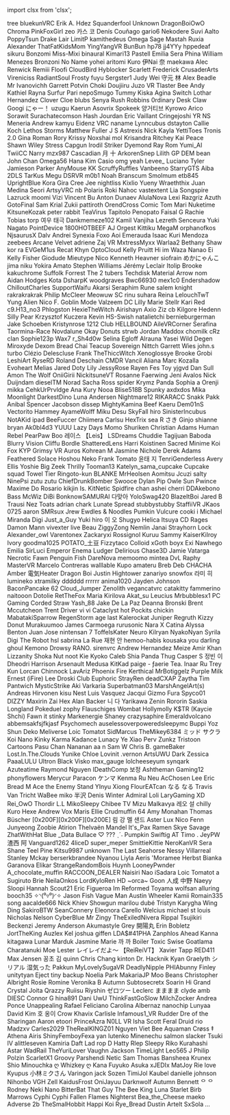 ﻿import clsx from 'clsx';


<!-- Reminder that not only HTML chars have to be escaped, MDX chars also need to be (such as a space followed by an underscore). -->
<Patronelt k="0" ias="1" sp="0" >tree</Patronelt> <Patronelt k="0" ias="1" sp="0" >bluekunVRC</Patronelt> <Patronelt k="0" ias="1" sp="0" >Erik A&#0046; Hdez</Patronelt> <Patronelt k="0" ias="1" sp="0" >Squanderfool</Patronelt> <Patronelt k="0" ias="1" sp="0" >Unknown</Patronelt> 
<Patronelt k="0" ias="1" sp="0" >DragonBoiOwO</Patronelt> <Patronelt k="0" ias="1" sp="0" >Chroma</Patronelt> <Patronelt k="0" ias="1" sp="0" >PinkFoxGirl</Patronelt> <Patronelt k="0" ias="1" sp="0" >zeo</Patronelt> <Patronelt k="0" ias="1" sp="0" >카스 코</Patronelt> 
<Patronelt k="0" ias="1" sp="0" >Denís Couñago</Patronelt> <Patronelt k="0" ias="0" sp="0" >gario6</Patronelt> <Patronelt k="0" ias="1" sp="0" >Nekodere</Patronelt> <Patronelt k="0" ias="1" sp="0" >Suvi Aalto</Patronelt> <Patronelt k="0" ias="0" sp="0" >PoppyTsun</Patronelt> 
<Patronelt k="0" ias="1" sp="0" >Drake Lair</Patronelt> <Patronelt k="0" ias="1" sp="0" >LimitP</Patronelt> <Patronelt k="0" ias="1" sp="0" >kamithedeus</Patronelt> <Patronelt k="0" ias="1" sp="0" >Omega</Patronelt> <Patronelt k="0" ias="0" sp="0" >Sage Mastah</Patronelt> 
<Patronelt k="0" ias="1" sp="0" >Ruxia</Patronelt> <Patronelt k="0" ias="1" sp="0" >Alexander</Patronelt> <Patronelt k="0" ias="1" sp="0" >ThatFatKidsMom</Patronelt> <Patronelt k="0" ias="1" sp="0" >YingYangVR</Patronelt> <Patronelt k="0" ias="1" sp="0" >BunBun</Patronelt> 
<Patronelt k="0" ias="1" sp="0" >hp78</Patronelt> <Patronelt k="0" ias="0" sp="0" >jj4YYy</Patronelt> <Patronelt k="0" ias="1" sp="0" >hppedeaf</Patronelt> <Patronelt k="0" ias="1" sp="0" >sikuru</Patronelt> <Patronelt k="0" ias="1" sp="0" >Bonzomi</Patronelt> 
<Patronelt k="0" ias="1" sp="0" >Miss&#0045;Mixi</Patronelt> <Patronelt k="0" ias="1" sp="0" >binaural</Patronelt> <Patronelt k="0" ias="1" sp="0" >Kimari13</Patronelt> <Patronelt k="0" ias="1" sp="0" >Pastell Emilia</Patronelt> <Patronelt k="0" ias="1" sp="0" >Sera Phina</Patronelt> 
<Patronelt k="0" ias="0" sp="0" >William Menezes Bronzoni</Patronelt> <Patronelt k="0" ias="1" sp="0" >No Name</Patronelt> <Patronelt k="0" ias="1" sp="0" >yohei aritomi</Patronelt> <Patronelt k="0" ias="1" sp="0" >Kuro</Patronelt> <Patronelt k="0" ias="1" sp="0" >伊Nai 奈</Patronelt> 
<Patronelt k="0" ias="1" sp="0" >maekawa</Patronelt> <Patronelt k="0" ias="1" sp="0" >Alec Renwick</Patronelt> <Patronelt k="0" ias="1" sp="0" >Remiii</Patronelt> <Patronelt k="0" ias="1" sp="0" >Floofi</Patronelt> <Patronelt k="0" ias="1" sp="0" >CloudBird</Patronelt> 
<Patronelt k="0" ias="1" sp="0" >Hyblocker</Patronelt> <Patronelt k="0" ias="1" sp="0" >Scarlett</Patronelt> <Patronelt k="0" ias="1" sp="0" >Frederick</Patronelt> <Patronelt k="0" ias="1" sp="0" >CrusaderArts</Patronelt> <Patronelt k="0" ias="1" sp="0" >Vireniciss</Patronelt> 
<Patronelt k="0" ias="1" sp="0" >RadiantSoul</Patronelt> <Patronelt k="0" ias="1" sp="0" >Frosty</Patronelt> <Patronelt k="0" ias="1" sp="0" >fuyu</Patronelt> <Patronelt k="0" ias="0" sp="0" >Sergster1</Patronelt> <Patronelt k="0" ias="0" sp="0" >Judy Wei</Patronelt> 
<Patronelt k="0" ias="1" sp="0" >守元 林</Patronelt> <Patronelt k="0" ias="1" sp="0" >Alex Beadle</Patronelt> <Patronelt k="0" ias="1" sp="0" >Mr Ivanovichh</Patronelt> <Patronelt k="0" ias="1" sp="0" >Garrett Potvin</Patronelt> <Patronelt k="0" ias="1" sp="0" >Choki</Patronelt> 
<Patronelt k="0" ias="1" sp="0" >Doujiiru</Patronelt> <Patronelt k="0" ias="1" sp="0" >Juzo VR</Patronelt> <Patronelt k="0" ias="1" sp="0" >Tlaster</Patronelt> <Patronelt k="0" ias="1" sp="0" >Bee</Patronelt> <Patronelt k="0" ias="1" sp="0" >Andy</Patronelt> 
<Patronelt k="0" ias="1" sp="0" >Kathiel Rayna</Patronelt> <Patronelt k="0" ias="1" sp="0" >Surfur</Patronelt> <Patronelt k="0" ias="1" sp="0" >Pari</Patronelt> <Patronelt k="0" ias="1" sp="0" >nepoSmugo</Patronelt> <Patronelt k="0" ias="1" sp="0" >Tummy</Patronelt> 
<Patronelt k="0" ias="1" sp="0" >Kiska Agina</Patronelt> <Patronelt k="0" ias="1" sp="0" >Switch</Patronelt> <Patronelt k="0" ias="1" sp="0" >Lothar Hernandez</Patronelt> <Patronelt k="0" ias="1" sp="0" >Clover Cloe</Patronelt> <Patronelt k="0" ias="1" sp="0" >blubs</Patronelt> 
<Patronelt k="0" ias="1" sp="0" >Senya</Patronelt> <Patronelt k="0" ias="1" sp="0" >Rush Robbins</Patronelt> <Patronelt k="0" ias="1" sp="0" >0rdinary</Patronelt> <Patronelt k="0" ias="1" sp="0" >Desk Claw</Patronelt> <Patronelt k="0" ias="1" sp="0" >Googi</Patronelt> 
<Patronelt k="0" ias="1" sp="0" >にゃー！</Patronelt> <Patronelt k="0" ias="1" sp="0" >uzugu</Patronelt> <Patronelt k="0" ias="1" sp="0" >Kaerun</Patronelt> <Patronelt k="0" ias="1" sp="0" >Asovrix</Patronelt> <Patronelt k="0" ias="1" sp="0" >Spokeek</Patronelt> 
<Patronelt k="0" ias="1" sp="0" >양거티브</Patronelt> <Patronelt k="0" ias="0" sp="0" >Kyrowo</Patronelt> <Patronelt k="0" ias="0" sp="0" >Arico</Patronelt> <Patronelt k="0" ias="0" sp="0" >Sorawit Surachatecomson</Patronelt> <Patronelt k="0" ias="1" sp="0" >Hash Jourdan</Patronelt> 
<Patronelt k="0" ias="1" sp="0" >Eric Vaillant</Patronelt> <Patronelt k="0" ias="1" sp="0" >Cringejoshi</Patronelt> <Patronelt k="0" ias="1" sp="0" >YR NS</Patronelt> <Patronelt k="0" ias="1" sp="0" >Meneria</Patronelt> <Patronelt k="0" ias="0" sp="0" >Andrew</Patronelt> 
<Patronelt k="0" ias="1" sp="0" >kamyu</Patronelt> <Patronelt k="0" ias="1" sp="0" >Eidenz</Patronelt> <Patronelt k="0" ias="1" sp="0" >VRC naname</Patronelt> <Patronelt k="0" ias="1" sp="0" >Lynncubus</Patronelt> <Patronelt k="0" ias="1" sp="0" >dstayton</Patronelt> 
<Patronelt k="0" ias="1" sp="0" >Callie Koch</Patronelt> <Patronelt k="0" ias="0" sp="0" >Lethos Storms</Patronelt> <Patronelt k="0" ias="1" sp="0" >Matthew Fuller</Patronelt> <Patronelt k="0" ias="1" sp="0" >J S</Patronelt> <Patronelt k="0" ias="0" sp="0" >Astrexis</Patronelt> 
<Patronelt k="0" ias="1" sp="0" >Nick</Patronelt> <Patronelt k="0" ias="1" sp="0" >Kayla</Patronelt> <Patronelt k="0" ias="1" sp="0" >YettiToes</Patronelt> <Patronelt k="0" ias="0" sp="0" >Tronis 2&#0046;0</Patronelt> <Patronelt k="0" ias="1" sp="0" >Gina Roman</Patronelt> 
<Patronelt k="0" ias="1" sp="0" >Rory</Patronelt> <Patronelt k="0" ias="1" sp="0" >Krissy</Patronelt> <Patronelt k="0" ias="1" sp="0" >Noxshai</Patronelt> <Patronelt k="0" ias="1" sp="0" >mol</Patronelt> <Patronelt k="0" ias="1" sp="0" >Krisandra Ritchey</Patronelt> 
<Patronelt k="0" ias="1" sp="0" >Kai Peace</Patronelt> <Patronelt k="0" ias="1" sp="0" >Shawn Wiley</Patronelt> <Patronelt k="0" ias="0" sp="0" >Stress</Patronelt> <Patronelt k="0" ias="1" sp="0" >Capgun</Patronelt> <Patronelt k="0" ias="1" sp="0" >Irodil Striker</Patronelt> 
<Patronelt k="0" ias="0" sp="0" >Dyemond</Patronelt> <Patronelt k="0" ias="1" sp="0" >Ray Rom</Patronelt> <Patronelt k="0" ias="0" sp="0" >Yumi&#0095;AI</Patronelt> <Patronelt k="0" ias="1" sp="0" >TwiiCC</Patronelt> <Patronelt k="0" ias="1" sp="0" >Narry</Patronelt> 
<Patronelt k="0" ias="1" sp="0" >mzx987</Patronelt> <Patronelt k="0" ias="1" sp="0" >Cascadian</Patronelt> <Patronelt k="0" ias="0" sp="0" >月 十</Patronelt> <Patronelt k="0" ias="1" sp="0" >ArkorenSnep</Patronelt> <Patronelt k="0" ias="0" sp="0" >Lilith GP</Patronelt> 
<Patronelt k="0" ias="1" sp="0" >DEM bean</Patronelt> <Patronelt k="0" ias="1" sp="0" >John Chan</Patronelt> <Patronelt k="0" ias="1" sp="0" >Omega56</Patronelt> <Patronelt k="0" ias="1" sp="0" >Hana Kim</Patronelt> <Patronelt k="0" ias="1" sp="0" >Casio</Patronelt> 
<Patronelt k="0" ias="1" sp="0" >omg yeah</Patronelt> <Patronelt k="0" ias="1" sp="0" >Levee&#0095;</Patronelt> <Patronelt k="0" ias="1" sp="0" >Luciano Tyler</Patronelt> <Patronelt k="0" ias="1" sp="0" >Jamieson Parker</Patronelt> <Patronelt k="0" ias="1" sp="0" >AnyMouse</Patronelt> 
<Patronelt k="0" ias="0" sp="0" >KK</Patronelt> <Patronelt k="0" ias="1" sp="0" >ScruffyRuffles</Patronelt> <Patronelt k="0" ias="1" sp="0" >Vanbeeno</Patronelt> <Patronelt k="0" ias="1" sp="0" >StarryGTS</Patronelt> <Patronelt k="0" ias="1" sp="0" >Aiba</Patronelt> 
<Patronelt k="0" ias="1" sp="0" >2DLS</Patronelt> <Patronelt k="0" ias="1" sp="0" >TarKus</Patronelt> <Patronelt k="0" ias="1" sp="0" >Megu</Patronelt> <Patronelt k="0" ias="1" sp="0" >DSRVR</Patronelt> <Patronelt k="0" ias="0" sp="0" >m0b1</Patronelt> 
<Patronelt k="0" ias="0" sp="0" >Noah Branscum</Patronelt> <Patronelt k="0" ias="1" sp="0" >Smolmum</Patronelt> <Patronelt k="0" ias="1" sp="0" >etb845</Patronelt> <Patronelt k="0" ias="0" sp="0" >UprightBlue</Patronelt> <Patronelt k="0" ias="1" sp="0" >Kora Gira</Patronelt> 
<Patronelt k="0" ias="0" sp="0" >Cree Jee</Patronelt> <Patronelt k="0" ias="1" sp="0" >nightliss</Patronelt> <Patronelt k="0" ias="1" sp="0" >Kixlio Yueny</Patronelt> <Patronelt k="0" ias="0" sp="0" >Wraeththix</Patronelt> <Patronelt k="0" ias="1" sp="0" >Juan Medina</Patronelt> 
<Patronelt k="0" ias="0" sp="0" >Seori</Patronelt> <Patronelt k="0" ias="1" sp="0" >ArtsyVRC</Patronelt> <Patronelt k="0" ias="1" sp="0" >nb</Patronelt> <Patronelt k="0" ias="1" sp="0" >Polaris</Patronelt> <Patronelt k="0" ias="1" sp="0" >Roki</Patronelt> 
<Patronelt k="0" ias="1" sp="0" >Nahoc</Patronelt> <Patronelt k="0" ias="1" sp="0" >vastextent</Patronelt> <Patronelt k="0" ias="0" sp="0" >Lia</Patronelt> <Patronelt k="0" ias="1" sp="0" >Songspire</Patronelt> <Patronelt k="0" ias="1" sp="0" >Lazruck</Patronelt> 
<Patronelt k="0" ias="1" sp="0" >moomi</Patronelt> <Patronelt k="0" ias="1" sp="0" >Vizi</Patronelt> <Patronelt k="0" ias="1" sp="0" >Vincent Bu</Patronelt> <Patronelt k="0" ias="1" sp="0" >Anton Dunaev</Patronelt> <Patronelt k="0" ias="1" sp="0" >AlulaNova</Patronelt> 
<Patronelt k="0" ias="0" sp="0" >Lexi</Patronelt> <Patronelt k="0" ias="1" sp="0" >Razgriz</Patronelt> <Patronelt k="0" ias="1" sp="0" >Azuth</Patronelt> <Patronelt k="0" ias="1" sp="0" >GotoFinal</Patronelt> <Patronelt k="0" ias="1" sp="0" >Sam</Patronelt> 
<Patronelt k="0" ias="1" sp="0" >Krial</Patronelt> <Patronelt k="0" ias="1" sp="0" >Zukii</Patronelt> <Patronelt k="0" ias="1" sp="0" >pattiroth</Patronelt> <Patronelt k="0" ias="1" sp="0" >OrendCross</Patronelt> <Patronelt k="0" ias="1" sp="0" >Comic Tom</Patronelt> 
<Patronelt k="0" ias="1" sp="0" >Mari</Patronelt> <Patronelt k="0" ias="0" sp="0" >Nuketime</Patronelt> <Patronelt k="0" ias="1" sp="0" >KitsuneKozak</Patronelt> <Patronelt k="0" ias="1" sp="0" >peter rabbit</Patronelt> <Patronelt k="0" ias="0" sp="0" >TeaVirus</Patronelt> 
<Patronelt k="0" ias="0" sp="0" >Tapitolo Penopato</Patronelt> <Patronelt k="0" ias="0" sp="0" >Faisal G</Patronelt> <Patronelt k="0" ias="1" sp="0" >Rachie</Patronelt> <Patronelt k="0" ias="1" sp="0" >Tobias torp</Patronelt> <Patronelt k="0" ias="1" sp="0" >여우 태극</Patronelt> 
<Patronelt k="0" ias="1" sp="0" >Dankmemeze102 Kamil</Patronelt> <Patronelt k="0" ias="1" sp="0" >Vanjiha</Patronelt> <Patronelt k="0" ias="0" sp="0" >Lezreth Senceura</Patronelt> <Patronelt k="0" ias="1" sp="0" >Yuki Nagato</Patronelt> <Patronelt k="0" ias="1" sp="0" >PointDevice</Patronelt> 
<Patronelt k="0" ias="0" sp="0" >1800HOTBEEF</Patronelt> <Patronelt k="0" ias="1" sp="0" >AJ</Patronelt> <Patronelt k="0" ias="1" sp="0" >Orgest</Patronelt> <Patronelt k="0" ias="1" sp="0" >Kittiku</Patronelt> <Patronelt k="0" ias="1" sp="0" >MegaM</Patronelt> 
<Patronelt k="0" ias="1" sp="0" >orphanofkos</Patronelt> <Patronelt k="0" ias="0" sp="0" >NjsaurusX</Patronelt> <Patronelt k="0" ias="0" sp="0" >Dalv Andrei</Patronelt> <Patronelt k="0" ias="1" sp="0" >Synexia Foxo</Patronelt> <Patronelt k="0" ias="1" sp="0" >Aoi Emerauda</Patronelt> 
<Patronelt k="0" ias="0" sp="0" >Isaac Kuri Mendoza</Patronelt> <Patronelt k="0" ias="1" sp="0" >zeebees</Patronelt> <Patronelt k="0" ias="0" sp="0" >Arcane</Patronelt> <Patronelt k="0" ias="0" sp="0" >Velvet</Patronelt> <Patronelt k="0" ias="1" sp="0" >adriene</Patronelt> 
<Patronelt k="0" ias="0" sp="0" >Zaj VR</Patronelt> <Patronelt k="0" ias="0" sp="0" >MxtressMyxx</Patronelt> <Patronelt k="0" ias="1" sp="0" >Warlaa2</Patronelt> <Patronelt k="0" ias="1" sp="0" >Bethany Shaw</Patronelt> <Patronelt k="0" ias="1" sp="0" >kor ra</Patronelt> 
<Patronelt k="0" ias="1" sp="0" >EVGeM1us</Patronelt> <Patronelt k="0" ias="0" sp="0" >Recat</Patronelt> <Patronelt k="0" ias="1" sp="0" >Khyn</Patronelt> <Patronelt k="0" ias="1" sp="0" >OptoCloud</Patronelt> <Patronelt k="0" ias="1" sp="0" >Kelly Pruitt</Patronelt> 
<Patronelt k="0" ias="1" sp="0" >Hi im Waza</Patronelt> <Patronelt k="0" ias="0" sp="0" >Nanao Ei</Patronelt> <Patronelt k="0" ias="1" sp="0" >Kelly Fisher</Patronelt> <Patronelt k="0" ias="0" sp="0" >Giodude</Patronelt> <Patronelt k="0" ias="0" sp="0" >Mieutype Nico</Patronelt> 
<Patronelt k="0" ias="1" sp="0" >Kenneth Heavner</Patronelt> <Patronelt k="0" ias="0" sp="0" >siofrain</Patronelt> <Patronelt k="0" ias="0" sp="0" >めかにゃんこ</Patronelt> <Patronelt k="0" ias="1" sp="0" >jima niku</Patronelt> <Patronelt k="0" ias="0" sp="0" >Yokira Amato</Patronelt> 
<Patronelt k="0" ias="1" sp="0" >Stephen Williams</Patronelt> <Patronelt k="0" ias="1" sp="0" >Jérémy Leclair</Patronelt> <Patronelt k="0" ias="0" sp="0" >Itolip</Patronelt> <Patronelt k="0" ias="1" sp="0" >Brooke</Patronelt> <Patronelt k="0" ias="1" sp="0" >kakuchrome</Patronelt> 
<Patronelt k="0" ias="1" sp="0" >Suffolk</Patronelt> <Patronelt k="0" ias="1" sp="0" >Forrest</Patronelt> <Patronelt k="0" ias="1" sp="0" >The 2 tubers</Patronelt> <Patronelt k="0" ias="1" sp="0" >Techdisk</Patronelt> <Patronelt k="0" ias="1" sp="0" >Material Arrow</Patronelt> 
<Patronelt k="0" ias="1" sp="0" >nom</Patronelt> <Patronelt k="0" ias="0" sp="0" >Aidan Hodges</Patronelt> <Patronelt k="0" ias="1" sp="0" >Kota</Patronelt> <Patronelt k="0" ias="1" sp="0" >DsharpK</Patronelt> <Patronelt k="0" ias="0" sp="0" >woodgraves</Patronelt> 
<Patronelt k="0" ias="1" sp="0" >Bwc66930</Patronelt> <Patronelt k="0" ias="0" sp="0" >mex1c0</Patronelt> <Patronelt k="0" ias="1" sp="0" >Endershadow</Patronelt> <Patronelt k="0" ias="0" sp="0" >ChilloutCharles</Patronelt> <Patronelt k="0" ias="1" sp="0" >SupportWaifu</Patronelt> 
<Patronelt k="0" ias="1" sp="0" >Akarsi</Patronelt> <Patronelt k="0" ias="1" sp="0" >Seraphim Rune</Patronelt> <Patronelt k="0" ias="1" sp="0" >salem knight</Patronelt> <Patronelt k="0" ias="1" sp="0" >rakrakrakrak</Patronelt> <Patronelt k="0" ias="1" sp="0" >Philip McCleer</Patronelt> 
<Patronelt k="0" ias="1" sp="0" >Meowuw SC</Patronelt> <Patronelt k="0" ias="1" sp="0" >rinu suhara</Patronelt> <Patronelt k="0" ias="0" sp="0" >Reina</Patronelt> <Patronelt k="0" ias="1" sp="0" >LelouchTwT</Patronelt> <Patronelt k="0" ias="1" sp="0" >Yung Alien</Patronelt> 
<Patronelt k="0" ias="0" sp="0" >Nico F&#0046;</Patronelt> <Patronelt k="0" ias="0" sp="0" >Goblin Mode</Patronelt> <Patronelt k="0" ias="0" sp="0" >Valzeem</Patronelt> <Patronelt k="0" ias="0" sp="0" >DC</Patronelt> <Patronelt k="0" ias="1" sp="0" >Lilly Marie</Patronelt> 
<Patronelt k="0" ias="0" sp="0" >Stellr</Patronelt> <Patronelt k="0" ias="1" sp="0" >Kari Red</Patronelt> <Patronelt k="0" ias="1" sp="0" >c9&#0046;H13&#0095;no3</Patronelt> <Patronelt k="0" ias="0" sp="0" >Phlogston</Patronelt> <Patronelt k="0" ias="0" sp="0" >HexieTheWitch</Patronelt> 
<Patronelt k="0" ias="0" sp="0" >Airishayn</Patronelt> <Patronelt k="0" ias="0" sp="0" >Axio</Patronelt> <Patronelt k="0" ias="0" sp="0" >Ziz</Patronelt> <Patronelt k="0" ias="1" sp="0" >cb</Patronelt> <Patronelt k="0" ias="0" sp="0" >Kilgore</Patronelt> 
<Patronelt k="0" ias="1" sp="0" >Hedenn</Patronelt> <Patronelt k="0" ias="0" sp="0" >Silly Pear</Patronelt> <Patronelt k="0" ias="0" sp="0" >Krzysztof Kuczera</Patronelt> <Patronelt k="0" ias="1" sp="0" >Kevin</Patronelt> <Patronelt k="0" ias="1" sp="0" >HS&#0045;Swish</Patronelt> 
<Patronelt k="0" ias="1" sp="0" >natalietchi</Patronelt> <Patronelt k="0" ias="0" sp="0" >bernieburgerman</Patronelt> <Patronelt k="0" ias="0" sp="0" >Jake Schoeben</Patronelt> <Patronelt k="0" ias="0" sp="0" >Kristynrose 1212</Patronelt> <Patronelt k="0" ias="0" sp="0" >Club HELLBOUND</Patronelt> 
<Patronelt k="0" ias="1" sp="0" >AileVRCorner</Patronelt> <Patronelt k="0" ias="1" sp="0" >Serafina Taormina&#0045;Race</Patronelt> <Patronelt k="0" ias="1" sp="0" >Novdalune</Patronelt> <Patronelt k="0" ias="0" sp="0" >Okay Donuts</Patronelt> <Patronelt k="0" ias="0" sp="0" >strwb</Patronelt> 
<Patronelt k="0" ias="0" sp="0" >Jordan Maddox</Patronelt> <Patronelt k="0" ias="1" sp="0" >chomilk</Patronelt> <Patronelt k="0" ias="0" sp="0" >cRz clan</Patronelt> <Patronelt k="0" ias="1" sp="0" >Sophie123p</Patronelt> <Patronelt k="0" ias="1" sp="0" >Wax7</Patronelt> 
<Patronelt k="0" ias="0" sp="0" >r&#0095;Sh4d0w</Patronelt> <Patronelt k="0" ias="1" sp="0" >Selina Egloff</Patronelt> <Patronelt k="0" ias="1" sp="0" >Alrauna</Patronelt> <Patronelt k="0" ias="1" sp="0" >Yasei Wild</Patronelt> <Patronelt k="0" ias="0" sp="0" >Degen</Patronelt> 
<Patronelt k="0" ias="0" sp="0" >Miroxyde</Patronelt> <Patronelt k="0" ias="0" sp="0" >Dexom</Patronelt> <Patronelt k="0" ias="1" sp="0" >Bread Chai</Patronelt> <Patronelt k="0" ias="1" sp="0" >Teacup Sovereign</Patronelt> <Patronelt k="0" ias="1" sp="0" >Nittch</Patronelt> 
<Patronelt k="0" ias="1" sp="0" >Garrett Wies</Patronelt> <Patronelt k="0" ias="1" sp="0" >john&#0046;s</Patronelt> <Patronelt k="0" ias="1" sp="0" >turbo</Patronelt> <Patronelt k="0" ias="0" sp="0" >Clézio Delescluse</Patronelt> <Patronelt k="0" ias="0" sp="0" >Frank</Patronelt> 
<Patronelt k="0" ias="1" sp="0" >TheThiccWitch</Patronelt> <Patronelt k="0" ias="0" sp="0" >Xenoglossye</Patronelt> <Patronelt k="0" ias="0" sp="0" >Brooke</Patronelt> <Patronelt k="0" ias="0" sp="0" >Grobi</Patronelt> <Patronelt k="0" ias="0" sp="0" >LeshiArt</Patronelt> 
<Patronelt k="0" ias="0" sp="0" >RyseRD</Patronelt> <Patronelt k="0" ias="1" sp="0" >Roland Deschain</Patronelt> <Patronelt k="0" ias="1" sp="0" >CMDR Vancil</Patronelt> <Patronelt k="0" ias="1" sp="0" >Aliana</Patronelt> <Patronelt k="0" ias="0" sp="0" >Marc Kozalla</Patronelt> 
<Patronelt k="0" ias="1" sp="0" >Evoheart</Patronelt> <Patronelt k="0" ias="0" sp="0" >Melias</Patronelt> <Patronelt k="0" ias="0" sp="0" >Jared Doty</Patronelt> <Patronelt k="0" ias="1" sp="0" >Lily</Patronelt> <Patronelt k="0" ias="0" sp="0" >JessyRose</Patronelt> 
<Patronelt k="0" ias="0" sp="0" >Rayen</Patronelt> <Patronelt k="0" ias="1" sp="0" >Fes Toy</Patronelt> <Patronelt k="0" ias="1" sp="0" >yjgvd</Patronelt> <Patronelt k="0" ias="1" sp="0" >Dan Sull</Patronelt> <Patronelt k="0" ias="1" sp="0" >Amon The Wolf</Patronelt> 
<Patronelt k="0" ias="1" sp="0" >OniiGirii</Patronelt> <Patronelt k="0" ias="0" sp="0" >NickitsuneVT</Patronelt> <Patronelt k="0" ias="0" sp="0" >Rosanne Faerwing</Patronelt> <Patronelt k="0" ias="0" sp="0" >Jeni Avalos</Patronelt> <Patronelt k="0" ias="0" sp="0" >Nick Duijndam</Patronelt> 
<Patronelt k="0" ias="0" sp="0" >dieselTM</Patronelt> <Patronelt k="0" ias="0" sp="0" >Norad</Patronelt> <Patronelt k="0" ias="1" sp="0" >Sacha Ross</Patronelt> <Patronelt k="0" ias="0" sp="0" >spider</Patronelt> <Patronelt k="0" ias="1" sp="0" >Krymz Panda</Patronelt> 
<Patronelt k="0" ias="0" sp="0" >Sophia</Patronelt> <Patronelt k="0" ias="1" sp="0" >a</Patronelt> <Patronelt k="0" ias="1" sp="0" >Orenji</Patronelt> <Patronelt k="0" ias="0" sp="0" >mikka</Patronelt> <Patronelt k="0" ias="1" sp="0" >CehkUrPrvldge</Patronelt> 
<Patronelt k="0" ias="1" sp="0" >Ana Kury</Patronelt> <Patronelt k="0" ias="0" sp="0" >Nooa</Patronelt> <Patronelt k="0" ias="1" sp="0" >Blise518B</Patronelt> <Patronelt k="0" ias="1" sp="0" >Spunky</Patronelt> <Patronelt k="0" ias="1" sp="0" >axdxdos</Patronelt> 
<Patronelt k="0" ias="1" sp="0" >Mika Moonlight</Patronelt> <Patronelt k="0" ias="1" sp="0" >DarkestDino</Patronelt> <Patronelt k="0" ias="0" sp="0" >Luna Andersen</Patronelt> <Patronelt k="0" ias="1" sp="0" >Nightmare12</Patronelt> <Patronelt k="0" ias="0" sp="0" >RIKARACC</Patronelt> 
<Patronelt k="0" ias="0" sp="0" >Snakk Pakk</Patronelt> <Patronelt k="0" ias="0" sp="0" >Anibal</Patronelt> <Patronelt k="0" ias="0" sp="0" >Spencer Jacobson</Patronelt> <Patronelt k="0" ias="1" sp="0" >dissep</Patronelt> <Patronelt k="0" ias="1" sp="0" >MightyKamina</Patronelt> 
<Patronelt k="0" ias="1" sp="0" >Beef Kaeru</Patronelt> <Patronelt k="0" ias="0" sp="0" >Dem01nS</Patronelt> <Patronelt k="0" ias="1" sp="0" >Vectorito</Patronelt> <Patronelt k="0" ias="0" sp="0" >Hammey</Patronelt> <Patronelt k="0" ias="1" sp="0" >AyameWolff</Patronelt> 
<Patronelt k="0" ias="1" sp="0" >Miku Desu</Patronelt> <Patronelt k="0" ias="1" sp="0" >SkyFall</Patronelt> <Patronelt k="0" ias="0" sp="0" >hiro</Patronelt> <Patronelt k="0" ias="1" sp="0" >SinisterIncubus</Patronelt> <Patronelt k="0" ias="0" sp="0" >NotAKid</Patronelt> 
<Patronelt k="0" ias="1" sp="0" >ipad</Patronelt> <Patronelt k="0" ias="1" sp="0" >BeeFuccer</Patronelt> <Patronelt k="0" ias="1" sp="0" >Chiimera</Patronelt> <Patronelt k="0" ias="0" sp="0" >Carlsu</Patronelt> <Patronelt k="0" ias="1" sp="0" >HexTrix</Patronelt> 
<Patronelt k="0" ias="0" sp="0" >sea R</Patronelt> <Patronelt k="0" ias="1" sp="0" >さき</Patronelt> <Patronelt k="0" ias="1" sp="0" >Ginjo</Patronelt> <Patronelt k="0" ias="0" sp="0" >shianne bryan</Patronelt> <Patronelt k="0" ias="1" sp="0" >Ak0bl4d3</Patronelt> 
<Patronelt k="0" ias="0" sp="0" >YUUU</Patronelt> <Patronelt k="0" ias="1" sp="0" >Lazy Days</Patronelt> <Patronelt k="0" ias="1" sp="0" >Momo Shuriken</Patronelt> <Patronelt k="0" ias="1" sp="0" >Christian Adams</Patronelt> <Patronelt k="0" ias="1" sp="0" >Human Rebel</Patronelt> 
<Patronelt k="0" ias="1" sp="0" >PearPaw</Patronelt> <Patronelt k="0" ias="0" sp="0" >Boo</Patronelt> <Patronelt k="0" ias="0" sp="0" >레이스 【Leis】</Patronelt> <Patronelt k="0" ias="1" sp="0" >LSDreams</Patronelt> <Patronelt k="0" ias="1" sp="0" >Chuddie</Patronelt> 
<Patronelt k="0" ias="1" sp="0" >Tagijuan</Patronelt> <Patronelt k="0" ias="0" sp="0" >Baboda</Patronelt> <Patronelt k="0" ias="1" sp="0" >Blurry Vision</Patronelt> <Patronelt k="0" ias="1" sp="0" >Cliffu Bordle</Patronelt> <Patronelt k="0" ias="0" sp="0" >ShatteredLens</Patronelt> 
<Patronelt k="0" ias="0" sp="0" >Harri Koistinen</Patronelt> <Patronelt k="0" ias="0" sp="0" >Sacred</Patronelt> <Patronelt k="0" ias="1" sp="0" >Minime</Patronelt> <Patronelt k="0" ias="0" sp="0" >Koi Fox</Patronelt> <Patronelt k="0" ias="1" sp="0" >KYP</Patronelt> 
<Patronelt k="0" ias="1" sp="0" >Grimsy VR</Patronelt> <Patronelt k="0" ias="0" sp="0" >Auros</Patronelt> <Patronelt k="0" ias="0" sp="0" >Kohrean</Patronelt> <Patronelt k="0" ias="1" sp="0" >M</Patronelt> <Patronelt k="0" ias="1" sp="0" >Jasmine Nichole</Patronelt> 
<Patronelt k="0" ias="1" sp="0" >Derek Adams</Patronelt> <Patronelt k="0" ias="0" sp="0" >Feathered Solace</Patronelt> <Patronelt k="0" ias="1" sp="0" >Hoshou Neko</Patronelt> <Patronelt k="0" ias="0" sp="0" >Frank</Patronelt> <Patronelt k="0" ias="1" sp="0" >Tomato</Patronelt> 
<Patronelt k="0" ias="1" sp="0" >윤태 지</Patronelt> <Patronelt k="0" ias="1" sp="0" >TenriGenderless</Patronelt> <Patronelt k="0" ias="1" sp="0" >Avery Ellis</Patronelt> <Patronelt k="0" ias="1" sp="0" >Yoshie</Patronelt> <Patronelt k="0" ias="0" sp="0" >Big Zeek</Patronelt> 
<Patronelt k="0" ias="0" sp="0" >Thrilly</Patronelt> <Patronelt k="0" ias="1" sp="0" >Tooman13</Patronelt> <Patronelt k="0" ias="1" sp="0" >Katelyn&#0095;sama&#0095;cupcake Cupcake squad</Patronelt> <Patronelt k="0" ias="0" sp="0" >Towel Tier</Patronelt> <Patronelt k="0" ias="1" sp="0" >Ringoto&#0045;kun</Patronelt> 
<Patronelt k="0" ias="0" sp="0" >BLANKE</Patronelt> <Patronelt k="0" ias="1" sp="0" >MrHeolsen</Patronelt> <Patronelt k="0" ias="1" sp="0" >Aomitsu</Patronelt> <Patronelt k="0" ias="1" sp="0" >Jcuzi</Patronelt> <Patronelt k="0" ias="0" sp="0" >salty</Patronelt> 
<Patronelt k="0" ias="1" sp="0" >NinePsi</Patronelt> <Patronelt k="0" ias="0" sp="0" >zutu zutu</Patronelt> <Patronelt k="0" ias="1" sp="0" >ChiefDrunkBomber</Patronelt> <Patronelt k="0" ias="1" sp="0" >Swooce</Patronelt> <Patronelt k="0" ias="1" sp="0" >Dylan</Patronelt> 
<Patronelt k="0" ias="0" sp="0" >Pip Owle</Patronelt> <Patronelt k="0" ias="0" sp="0" >Sun Pwince</Patronelt> <Patronelt k="0" ias="0" sp="0" >Maxime Do Rosario</Patronelt> <Patronelt k="0" ias="0" sp="0" >kikjin</Patronelt> <Patronelt k="0" ias="0" sp="0" >Is&#0046;</Patronelt> 
<Patronelt k="0" ias="1" sp="0" >KitNetic</Patronelt> <Patronelt k="0" ias="0" sp="0" >Spidfire chan</Patronelt> <Patronelt k="0" ias="0" sp="0" >ashei</Patronelt> <Patronelt k="0" ias="0" sp="0" >cherri</Patronelt> <Patronelt k="0" ias="1" sp="0" >DDAkebono</Patronelt> 
<Patronelt k="0" ias="1" sp="0" >Bass</Patronelt> <Patronelt k="0" ias="1" sp="0" >McWiz</Patronelt> <Patronelt k="0" ias="0" sp="0" >DiBi</Patronelt> <Patronelt k="0" ias="1" sp="0" >BonknowSAMURAI</Patronelt> <Patronelt k="0" ias="1" sp="0" >다맞아</Patronelt> 
<Patronelt k="0" ias="1" sp="0" >YoloSwag420 BlazeItBoi</Patronelt> <Patronelt k="0" ias="1" sp="0" >Jared B Trausi</Patronelt> <Patronelt k="0" ias="1" sp="0" >Nez</Patronelt> <Patronelt k="0" ias="0" sp="0" >Toats</Patronelt> <Patronelt k="0" ias="0" sp="0" >adrian chark</Patronelt> 
<Patronelt k="0" ias="1" sp="0" >Lunate Spread</Patronelt> <Patronelt k="0" ias="1" sp="0" >stubbystubby</Patronelt> <Patronelt k="0" ias="0" sp="0" >StaffiiVR</Patronelt> <Patronelt k="0" ias="1" sp="0" >JKaos 0725</Patronelt> <Patronelt k="0" ias="1" sp="0" >aaron</Patronelt> 
<Patronelt k="0" ias="0" sp="0" >SMRsux Jrew</Patronelt> <Patronelt k="0" ias="1" sp="0" >Ewdles &#0038; Noodles</Patronelt> <Patronelt k="0" ias="1" sp="0" >Pumkin</Patronelt> <Patronelt k="0" ias="0" sp="0" >Vulcure</Patronelt> <Patronelt k="0" ias="0" sp="0" >cooki i</Patronelt> 
<Patronelt k="0" ias="1" sp="0" >Michael Miranda</Patronelt> <Patronelt k="0" ias="1" sp="0" >Digi</Patronelt> <Patronelt k="0" ias="0" sp="0" >Just&#0095;a&#0095;Guy</Patronelt> <Patronelt k="0" ias="0" sp="0" >Yuki hiro</Patronelt> <Patronelt k="0" ias="1" sp="0" >이 오</Patronelt> 
<Patronelt k="0" ias="0" sp="0" >Shugyo</Patronelt> <Patronelt k="0" ias="1" sp="0" >Helica Itsuya</Patronelt> <Patronelt k="0" ias="0" sp="0" >CD Rages</Patronelt> <Patronelt k="0" ias="0" sp="0" >Damon Mann</Patronelt> <Patronelt k="0" ias="0" sp="0" >vivexter live</Patronelt> 
<Patronelt k="0" ias="0" sp="0" >Beau</Patronelt> <Patronelt k="0" ias="0" sp="0" >ZiggyZong</Patronelt> <Patronelt k="0" ias="1" sp="0" >Nemlin</Patronelt> <Patronelt k="0" ias="0" sp="0" >Janai Strayhorn</Patronelt> <Patronelt k="0" ias="1" sp="0" >Lock</Patronelt> 
<Patronelt k="0" ias="1" sp="0" >Alexander&#0095;owl</Patronelt> <Patronelt k="0" ias="0" sp="0" >Varentonex</Patronelt> <Patronelt k="0" ias="0" sp="0" >Zackaryxi Rossignol</Patronelt> <Patronelt k="0" ias="1" sp="0" >Kuruu</Patronelt> <Patronelt k="0" ias="1" sp="0" >Sammy</Patronelt> 
<Patronelt k="0" ias="1" sp="0" >KaiserKilroy</Patronelt> <Patronelt k="0" ias="1" sp="0" >Ivory</Patronelt> <Patronelt k="0" ias="0" sp="0" >goodma1025</Patronelt> <Patronelt k="0" ias="0" sp="0" >POTATO&#0095;土豆</Patronelt> <Patronelt k="0" ias="0" sp="0" >Fizzytaco</Patronelt> 
<Patronelt k="0" ias="0" sp="0" >Colloid</Patronelt> <Patronelt k="0" ias="1" sp="0" >xGoth boyx</Patronelt> <Patronelt k="0" ias="1" sp="0" >Exi Nawhego</Patronelt> <Patronelt k="0" ias="1" sp="0" >Emilia</Patronelt> <Patronelt k="0" ias="0" sp="0" >SirLuci</Patronelt> 
<Patronelt k="0" ias="0" sp="0" >Emperor Enema</Patronelt> <Patronelt k="0" ias="1" sp="0" >Ludger</Patronelt> <Patronelt k="0" ias="1" sp="0" >Delirious</Patronelt> <Patronelt k="0" ias="1" sp="0" >Chase3D</Patronelt> <Patronelt k="0" ias="0" sp="0" >Jamie Vatarga</Patronelt> 
<Patronelt k="0" ias="1" sp="0" >Necrotic Fawn</Patronelt> <Patronelt k="0" ias="1" sp="0" >Penguin Fish</Patronelt> <Patronelt k="0" ias="1" sp="0" >DareNova</Patronelt> <Patronelt k="0" ias="0" sp="0" >memoomo</Patronelt> <Patronelt k="0" ias="0" sp="0" >mintea</Patronelt> 
<Patronelt k="0" ias="0" sp="0" >DvL Raphy</Patronelt> <Patronelt k="0" ias="1" sp="0" >MasterVR</Patronelt> <Patronelt k="0" ias="1" sp="0" >Marcelo Contreras</Patronelt> <Patronelt k="0" ias="0" sp="0" >walllable</Patronelt> <Patronelt k="0" ias="0" sp="0" >Kupo</Patronelt> 
<Patronelt k="0" ias="0" sp="0" >amateru</Patronelt> <Patronelt k="0" ias="0" sp="0" >Breb Deb</Patronelt> <Patronelt k="0" ias="0" sp="0" >CHACHA</Patronelt> <Patronelt k="0" ias="1" sp="0" >Amber</Patronelt> <Patronelt k="0" ias="0" sp="0" >電気Heater</Patronelt> 
<Patronelt k="0" ias="0" sp="0" >Dragon Boi</Patronelt> <Patronelt k="0" ias="1" sp="0" >Justin Hightower</Patronelt> <Patronelt k="0" ias="1" sp="0" >zanariyo</Patronelt> <Patronelt k="0" ias="1" sp="0" >snowfox</Patronelt> <Patronelt k="0" ias="0" sp="0" >라미 히</Patronelt> 
<Patronelt k="0" ias="1" sp="0" >lumineko</Patronelt> <Patronelt k="0" ias="1" sp="0" >xtramilky</Patronelt> <Patronelt k="0" ias="0" sp="0" >dddddd rrrrrr</Patronelt> <Patronelt k="0" ias="0" sp="0" >anima1020</Patronelt> <Patronelt k="0" ias="0" sp="0" >Jayden Johnson</Patronelt> 
<Patronelt k="0" ias="1" sp="0" >BaconPancake 62</Patronelt> <Patronelt k="0" ias="0" sp="0" >Cloud&#0095;Jumper</Patronelt> <Patronelt k="0" ias="0" sp="0" >Zenolith</Patronelt> <Patronelt k="0" ias="1" sp="0" >vegancatvrc</Patronelt> <Patronelt k="0" ias="1" sp="0" >catakitty</Patronelt> 
<Patronelt k="0" ias="1" sp="0" >fammerino</Patronelt> <Patronelt k="0" ias="1" sp="0" >naitooon</Patronelt> <Patronelt k="0" ias="1" sp="0" >Dotolie</Patronelt> <Patronelt k="0" ias="1" sp="0" >RetTheFox</Patronelt> <Patronelt k="0" ias="0" sp="0" >Maria Kirilova</Patronelt> 
<Patronelt k="0" ias="0" sp="0" >Akat&#0095;su</Patronelt> <Patronelt k="0" ias="0" sp="0" >Leucius</Patronelt> <Patronelt k="0" ias="1" sp="0" >Mrbubblesx1 PC Gaming</Patronelt> <Patronelt k="0" ias="0" sp="0" >Corded Straw</Patronelt> <Patronelt k="0" ias="1" sp="0" >Yash&#0095;88</Patronelt> 
<Patronelt k="0" ias="1" sp="0" >Jake De La Paz</Patronelt> <Patronelt k="0" ias="0" sp="0" >Deanna Bronski</Patronelt> <Patronelt k="0" ias="0" sp="0" >Brent Mccutcheon</Patronelt> <Patronelt k="0" ias="0" sp="0" >Trent Driver</Patronelt> <Patronelt k="0" ias="0" sp="0" >vi vi</Patronelt> 
<Patronelt k="0" ias="1" sp="0" >Cataclyst</Patronelt> <Patronelt k="0" ias="1" sp="0" >hot Pockits chickin</Patronelt> <Patronelt k="0" ias="1" sp="0" >MabatakiSparrow</Patronelt> <Patronelt k="0" ias="1" sp="0" >RegenStorm</Patronelt> <Patronelt k="0" ias="0" sp="0" >age last</Patronelt> 
<Patronelt k="0" ias="1" sp="0" >Kalerockat</Patronelt> <Patronelt k="0" ias="1" sp="0" >Juniper Regruth</Patronelt> <Patronelt k="0" ias="0" sp="0" >Kizzy</Patronelt> <Patronelt k="0" ias="1" sp="0" >Donut</Patronelt> <Patronelt k="0" ias="1" sp="0" >Murakuumoo</Patronelt> 
<Patronelt k="0" ias="1" sp="0" >James Carmoega</Patronelt> <Patronelt k="0" ias="1" sp="0" >rurusonic</Patronelt> <Patronelt k="0" ias="1" sp="0" >Nara X</Patronelt> <Patronelt k="0" ias="0" sp="0" >Catina</Patronelt> <Patronelt k="0" ias="1" sp="0" >Alyssa Benton</Patronelt> 
<Patronelt k="0" ias="0" sp="0" >Juan Jose</Patronelt> <Patronelt k="0" ias="1" sp="0" >nintensan 7</Patronelt> <Patronelt k="0" ias="1" sp="0" >ToffelsKater</Patronelt> <Patronelt k="0" ias="1" sp="0" >Neuro</Patronelt> <Patronelt k="0" ias="1" sp="0" >Kilryan</Patronelt> 
<Patronelt k="0" ias="0" sp="0" >NyakoNyan</Patronelt> <Patronelt k="0" ias="1" sp="0" >Syrila</Patronelt> <Patronelt k="0" ias="0" sp="0" >Digi The Robot</Patronelt> <Patronelt k="0" ias="0" sp="0" >hsl</Patronelt> <Patronelt k="0" ias="1" sp="0" >sabrina La Rue</Patronelt> 
<Patronelt k="0" ias="1" sp="0" >재현 안</Patronelt> <Patronelt k="0" ias="0" sp="0" >hemoo&#0045;habis</Patronelt> <Patronelt k="0" ias="0" sp="0" >kousaka you</Patronelt> <Patronelt k="0" ias="1" sp="0" >darling ghoul</Patronelt> <Patronelt k="0" ias="0" sp="0" >Kemono</Patronelt> 
<Patronelt k="0" ias="1" sp="0" >Drowsy</Patronelt> <Patronelt k="0" ias="0" sp="0" >RANO&#0046;</Patronelt> <Patronelt k="0" ias="0" sp="0" >sirenvrc</Patronelt> <Patronelt k="0" ias="0" sp="0" >Andrew Hernandez</Patronelt> <Patronelt k="0" ias="0" sp="0" >Meize</Patronelt> 
<Patronelt k="0" ias="0" sp="0" >Amir Khan</Patronelt> <Patronelt k="0" ias="0" sp="0" >Lizzanity</Patronelt> <Patronelt k="0" ias="1" sp="0" >Shoka Nut</Patronelt> <Patronelt k="0" ias="0" sp="0" >noot</Patronelt> <Patronelt k="0" ias="1" sp="0" >Kie Kyoko</Patronelt> 
<Patronelt k="0" ias="0" sp="0" >Caleb</Patronelt> <Patronelt k="0" ias="0" sp="0" >Shia</Patronelt> <Patronelt k="0" ias="0" sp="0" >Panda Thug</Patronelt> <Patronelt k="0" ias="0" sp="0" >Casper S</Patronelt> <Patronelt k="0" ias="0" sp="0" >정빈 이</Patronelt> 
<Patronelt k="0" ias="0" sp="0" >Dheodri</Patronelt> <Patronelt k="0" ias="0" sp="0" >Harrison Arsenault</Patronelt> <Patronelt k="0" ias="0" sp="0" >Medusa</Patronelt> <Patronelt k="0" ias="0" sp="0" >KitKad</Patronelt> <Patronelt k="0" ias="0" sp="0" >paige &#0045; ƒaerie</Patronelt> 
<Patronelt k="0" ias="0" sp="0" >Tea&#0046;</Patronelt> <Patronelt k="0" ias="1" sp="0" >Inaar</Patronelt> <Patronelt k="0" ias="0" sp="0" >Ru</Patronelt> <Patronelt k="0" ias="0" sp="0" >Trey Kun</Patronelt> <Patronelt k="0" ias="0" sp="0" >Lorcan Chinnock</Patronelt> 
<Patronelt k="0" ias="0" sp="0" >LavAriz</Patronelt> <Patronelt k="0" ias="1" sp="0" >Phoenix Fire</Patronelt> <Patronelt k="0" ias="0" sp="0" >Kerthical</Patronelt> <Patronelt k="0" ias="0" sp="0" >MrBotiggelz</Patronelt> <Patronelt k="0" ias="1" sp="0" >Purple Milk</Patronelt> 
<Patronelt k="0" ias="1" sp="0" >Ernest &#0040;iFire&#0041; Lee</Patronelt> <Patronelt k="0" ias="0" sp="0" >Droski</Patronelt> <Patronelt k="0" ias="0" sp="0" >Club Euphoric</Patronelt> <Patronelt k="0" ias="0" sp="0" >StrayRen</Patronelt> <Patronelt k="0" ias="0" sp="0" >deadCXAP</Patronelt> 
<Patronelt k="0" ias="0" sp="0" >Zaytha</Patronelt> <Patronelt k="0" ias="1" sp="0" >Tim Pantwich</Patronelt> <Patronelt k="0" ias="1" sp="0" >MysticStrike</Patronelt> <Patronelt k="0" ias="1" sp="0" >Aki</Patronelt> <Patronelt k="0" ias="0" sp="0" >Varkaria</Patronelt> 
<Patronelt k="0" ias="0" sp="0" >Superbatman03</Patronelt> <Patronelt k="0" ias="1" sp="0" >MarshAngelArt&#0040;s&#0041;</Patronelt> <Patronelt k="0" ias="0" sp="0" >Andreas Hirvonen</Patronelt> <Patronelt k="0" ias="0" sp="0" >kisu</Patronelt> <Patronelt k="0" ias="0" sp="0" >Nest</Patronelt> 
<Patronelt k="0" ias="1" sp="0" >Luis Vasquez</Patronelt> <Patronelt k="0" ias="0" sp="0" >Jacqui</Patronelt> <Patronelt k="0" ias="0" sp="0" >Gizmo</Patronelt> <Patronelt k="0" ias="0" sp="0" >Fura</Patronelt> <Patronelt k="0" ias="0" sp="0" >Spyco01</Patronelt> 
<Patronelt k="0" ias="0" sp="0" >DIZZY</Patronelt> <Patronelt k="0" ias="0" sp="0" >Maxirin</Patronelt> <Patronelt k="0" ias="1" sp="0" >Zai Hex</Patronelt> <Patronelt k="0" ias="0" sp="0" >Alan Backer</Patronelt> <Patronelt k="0" ias="0" sp="0" >니 다</Patronelt> 
<Patronelt k="0" ias="0" sp="0" >Yarikawa Zenin</Patronelt> <Patronelt k="0" ias="0" sp="0" >Rororin</Patronelt> <Patronelt k="0" ias="0" sp="0" >Saskia Longland</Patronelt> <Patronelt k="0" ias="1" sp="0" >Pokeduel</Patronelt> <Patronelt k="0" ias="0" sp="0" >zophy</Patronelt> 
<Patronelt k="0" ias="0" sp="0" >Flauschiges Wombat</Patronelt> <Patronelt k="0" ias="1" sp="0" >Hollymolly</Patronelt> <Patronelt k="0" ias="1" sp="0" >K&#0036;TR &#0040;Kaycie Shchi&#0041;</Patronelt> <Patronelt k="0" ias="0" sp="0" >Fawn it</Patronelt> <Patronelt k="0" ias="0" sp="0" >stinky</Patronelt> 
<Patronelt k="0" ias="0" sp="0" >Markenergie</Patronelt> <Patronelt k="0" ias="0" sp="0" >Shaney</Patronelt> <Patronelt k="0" ias="1" sp="0" >crazysaphire</Patronelt> <Patronelt k="0" ias="0" sp="0" >Emeraldvolcano</Patronelt> <Patronelt k="0" ias="0" sp="0" >abbemsakfsjfkjasf</Patronelt> 
<Patronelt k="0" ias="0" sp="0" >Psychomech</Patronelt> <Patronelt k="0" ias="0" sp="0" >auselessoverpoweredsleepymc</Patronelt> <Patronelt k="0" ias="0" sp="0" >Buppi</Patronelt> <Patronelt k="0" ias="0" sp="0" >Yoz Shun</Patronelt> <Patronelt k="0" ias="1" sp="0" >Deko</Patronelt> 
<Patronelt k="0" ias="0" sp="0" >Meliverse</Patronelt> <Patronelt k="0" ias="0" sp="0" >Loic Tomatot</Patronelt> <Patronelt k="0" ias="0" sp="0" >SidMarcus</Patronelt> <Patronelt k="0" ias="1" sp="0" >TheMikey6384</Patronelt> <Patronelt k="0" ias="1" sp="0" >ミッド サクラ</Patronelt> 
<Patronelt k="0" ias="1" sp="0" >Koi Nano</Patronelt> <Patronelt k="0" ias="1" sp="0" >Kinky Karma</Patronelt> <Patronelt k="0" ias="1" sp="0" >Kadance Lunacy</Patronelt> <Patronelt k="0" ias="0" sp="0" >Ye Xiao</Patronelt> <Patronelt k="0" ias="0" sp="0" >Perv</Patronelt> 
<Patronelt k="0" ias="0" sp="0" >Zunkz</Patronelt> <Patronelt k="0" ias="0" sp="0" >Tristoon Cartoons</Patronelt> <Patronelt k="0" ias="1" sp="0" >Pasu Chan</Patronelt> <Patronelt k="0" ias="0" sp="0" >Nananan aa</Patronelt> <Patronelt k="0" ias="1" sp="0" >n</Patronelt> 
<Patronelt k="0" ias="0" sp="0" >Sam W</Patronelt> <Patronelt k="0" ias="1" sp="0" >Chris B&#0046;</Patronelt> <Patronelt k="0" ias="0" sp="0" >gameBaker</Patronelt> <Patronelt k="0" ias="0" sp="0" >Lost&#0046;In&#0046;The&#0046;Clouds</Patronelt> <Patronelt k="0" ias="1" sp="0" >Yunike</Patronelt> 
<Patronelt k="0" ias="0" sp="0" >Chloe</Patronelt> <Patronelt k="0" ias="0" sp="0" >Lovinit &#0046;vernon</Patronelt> <Patronelt k="0" ias="0" sp="0" >ArtsUWU</Patronelt> <Patronelt k="0" ias="1" sp="0" >Dark Zessica</Patronelt> <Patronelt k="0" ias="0" sp="0" >PaaaLULU</Patronelt> 
<Patronelt k="0" ias="0" sp="0" >Ultron Black</Patronelt> <Patronelt k="0" ias="1" sp="0" >Visko</Patronelt> <Patronelt k="0" ias="1" sp="0" >max&#0095;gauge</Patronelt> <Patronelt k="0" ias="1" sp="0" >lolcheeseyum</Patronelt> <Patronelt k="0" ias="0" sp="0" >synqark</Patronelt> 
<Patronelt k="0" ias="1" sp="0" >Azuteatime</Patronelt> <Patronelt k="0" ias="0" sp="0" >Raymond Nguyen</Patronelt> <Patronelt k="0" ias="0" sp="0" >IDeathComp</Patronelt> <Patronelt k="0" ias="0" sp="0" >보정</Patronelt> <Patronelt k="0" ias="0" sp="0" >Ashtheman Gaming12</Patronelt> 
<Patronelt k="0" ias="1" sp="0" >phonyflowers</Patronelt> <Patronelt k="0" ias="0" sp="0" >Merycur</Patronelt> <Patronelt k="0" ias="1" sp="0" >Paracon</Patronelt> <Patronelt k="0" ias="0" sp="0" >ケンマ Kenma</Patronelt> <Patronelt k="0" ias="0" sp="0" >Ru Neu</Patronelt> 
<Patronelt k="0" ias="1" sp="0" >AcChosen</Patronelt> <Patronelt k="0" ias="0" sp="0" >Lee Eric</Patronelt> <Patronelt k="0" ias="1" sp="0" >Bread</Patronelt> <Patronelt k="0" ias="1" sp="0" >M</Patronelt> <Patronelt k="0" ias="1" sp="0" >Ace the Enemy Stand</Patronelt> 
<Patronelt k="0" ias="0" sp="0" >YInyu Xiong</Patronelt> <Patronelt k="0" ias="0" sp="0" >FlourEATcan</Patronelt> <Patronelt k="0" ias="0" sp="0" >なる なる</Patronelt> <Patronelt k="0" ias="1" sp="0" >Travis Van Tricht</Patronelt> <Patronelt k="0" ias="0" sp="0" >WaBee</Patronelt> 
<Patronelt k="0" ias="0" sp="0" >miko 半沢</Patronelt> <Patronelt k="0" ias="0" sp="0" >Denis Winter</Patronelt> <Patronelt k="0" ias="0" sp="0" >Admiral Loli</Patronelt> <Patronelt k="0" ias="0" sp="0" >LaryGaming XD</Patronelt> <Patronelt k="0" ias="1" sp="0" >Rei&#0095;OwO</Patronelt> 
<Patronelt k="0" ias="0" sp="0" >Thordir</Patronelt> <Patronelt k="0" ias="0" sp="0" >L&#0046;L</Patronelt> <Patronelt k="0" ias="0" sp="0" >MikoSleepy</Patronelt> <Patronelt k="0" ias="1" sp="0" >Chibee TV</Patronelt> <Patronelt k="0" ias="0" sp="0" >Mizu Malkavya</Patronelt> 
<Patronelt k="0" ias="0" sp="0" >레오 설</Patronelt> <Patronelt k="0" ias="0" sp="0" >chilly</Patronelt> <Patronelt k="0" ias="0" sp="0" >Kuro Hexe</Patronelt> <Patronelt k="0" ias="1" sp="0" >Andrew</Patronelt> <Patronelt k="0" ias="0" sp="0" >Vox Maris</Patronelt> 
<Patronelt k="0" ias="0" sp="0" >Ellie</Patronelt> <Patronelt k="0" ias="0" sp="0" >Crudmuffin 64</Patronelt> <Patronelt k="0" ias="0" sp="0" >Amy Monahan</Patronelt> <Patronelt k="0" ias="1" sp="0" >Thomas Büscher</Patronelt> <Patronelt k="0" ias="0" sp="0" >&#0091;0x200F&#0093;&#0091;0x200F&#0093;&#0091;0x200E&#0093;</Patronelt> 
<Patronelt k="0" ias="0" sp="0" >림 강</Patronelt> <Patronelt k="0" ias="0" sp="0" >멜 샌드</Patronelt> <Patronelt k="0" ias="0" sp="0" >Aster Lux</Patronelt> <Patronelt k="0" ias="0" sp="0" >Nico</Patronelt> <Patronelt k="0" ias="1" sp="0" >Fenn</Patronelt> 
<Patronelt k="0" ias="0" sp="0" >Junyeong</Patronelt> <Patronelt k="0" ias="0" sp="0" >Zoobie</Patronelt> <Patronelt k="0" ias="0" sp="0" >Atirion</Patronelt> <Patronelt k="0" ias="1" sp="0" >Thelvaën Mandel</Patronelt> <Patronelt k="0" ias="0" sp="0" >It&#0039;s&#0095;Pax</Patronelt> 
<Patronelt k="0" ias="0" sp="0" >Ramen</Patronelt> <Patronelt k="0" ias="1" sp="0" >Skye Savage</Patronelt> <Patronelt k="0" ias="0" sp="0" >ZhatWithHat</Patronelt> <Patronelt k="0" ias="0" sp="0" >Blue &#0095;Data</Patronelt> <Patronelt k="0" ias="0" sp="0" >Bullace</Patronelt> 
<Patronelt k="0" ias="1" sp="0" >♡ &#0063;&#0063;&#0063; ˎˊ˗</Patronelt> <Patronelt k="0" ias="0" sp="0" >Pumpkin</Patronelt> <Patronelt k="0" ias="0" sp="0" >Swiftig AT</Patronelt> <Patronelt k="0" ias="0" sp="0" >Timo &#0046;</Patronelt> <Patronelt k="0" ias="1" sp="0" >JeyPW</Patronelt> 
<Patronelt k="0" ias="0" sp="0" >渣西 阿</Patronelt> <Patronelt k="0" ias="0" sp="0" >Vanguard1262</Patronelt> <Patronelt k="0" ias="0" sp="0" >4liceD</Patronelt> <Patronelt k="0" ias="0" sp="0" >super&#0095;meper</Patronelt> <Patronelt k="0" ias="0" sp="0" >SmittieKittie</Patronelt> 
<Patronelt k="0" ias="0" sp="0" >NeroKanVR</Patronelt> <Patronelt k="0" ias="0" sp="0" >Sera</Patronelt> <Patronelt k="0" ias="1" sp="0" >Shane Teel</Patronelt> <Patronelt k="0" ias="1" sp="0" >Pine</Patronelt> <Patronelt k="0" ias="1" sp="0" >Kitsu9987</Patronelt> 
<Patronelt k="0" ias="1" sp="0" >unknown</Patronelt> <Patronelt k="0" ias="1" sp="0" >The Last Seahorse</Patronelt> <Patronelt k="0" ias="1" sp="0" >Nessy Villarreal</Patronelt> <Patronelt k="0" ias="1" sp="0" >Stanley Mckay</Patronelt> <Patronelt k="0" ias="1" sp="0" >berserkbrandee</Patronelt> 
<Patronelt k="0" ias="1" sp="0" >Nyanou</Patronelt> <Patronelt k="0" ias="1" sp="0" >Liyla</Patronelt> <Patronelt k="0" ias="1" sp="0" >Aeris</Patronelt> <Patronelt k="0" ias="1" sp="0" >&#0039;Moramee Herbst</Patronelt> <Patronelt k="0" ias="1" sp="0" >Bianka Garanova</Patronelt> 
<Patronelt k="0" ias="1" sp="0" >Elikar</Patronelt> <Patronelt k="0" ias="1" sp="0" >StrangeRandomBois Huynh</Patronelt> <Patronelt k="0" ias="1" sp="0" >LooneyPwnder</Patronelt> <Patronelt k="0" ias="1" sp="0" >A&#0095;chocolate&#0095;muffin</Patronelt> <Patronelt k="0" ias="1" sp="0" >RACCOON&#0095;DEALER</Patronelt> 
<Patronelt k="0" ias="1" sp="0" >Naisiri Nao</Patronelt> <Patronelt k="0" ias="1" sp="0" >iSadara</Patronelt> <Patronelt k="0" ias="1" sp="0" >Loic Tomatot</Patronelt> <Patronelt k="0" ias="1" sp="0" >a</Patronelt> <Patronelt k="0" ias="1" sp="0" >Sugiruto</Patronelt> 
<Patronelt k="0" ias="1" sp="0" >Brie</Patronelt> <Patronelt k="0" ias="1" sp="0" >NeilaOnkos</Patronelt> <Patronelt k="0" ias="1" sp="0" >LordKyloRen HD</Patronelt> <Patronelt k="0" ias="1" sp="0" >&#0126;orca&#0126;</Patronelt> <Patronelt k="0" ias="1" sp="0" >Goon</Patronelt> 
<Patronelt k="0" ias="1" sp="0" >人成 中野</Patronelt> <Patronelt k="0" ias="1" sp="0" >Naeyy</Patronelt> <Patronelt k="0" ias="1" sp="0" >Sloopi</Patronelt> <Patronelt k="0" ias="1" sp="0" >Hannah</Patronelt> <Patronelt k="0" ias="1" sp="0" >Scout21</Patronelt> 
<Patronelt k="0" ias="1" sp="0" >Eric Figueroa</Patronelt> <Patronelt k="0" ias="1" sp="0" >Im Reformed</Patronelt> <Patronelt k="0" ias="1" sp="0" >Toyama</Patronelt> <Patronelt k="0" ias="1" sp="0" >wolfsan</Patronelt> <Patronelt k="0" ias="1" sp="0" >alluring booch35</Patronelt> 
<Patronelt k="0" ias="1" sp="0" >✧◝&#0040;⁰▿⁰&#0041;◜✧</Patronelt> <Patronelt k="0" ias="1" sp="0" >Jason Fish</Patronelt> <Patronelt k="0" ias="1" sp="0" >Vague Man</Patronelt> <Patronelt k="0" ias="1" sp="0" >Austin Wheeler</Patronelt> <Patronelt k="0" ias="1" sp="0" >Kamii</Patronelt> 
<Patronelt k="0" ias="1" sp="0" >Romain335</Patronelt> <Patronelt k="0" ias="1" sp="0" >song</Patronelt> <Patronelt k="0" ias="1" sp="0" >aacalde666</Patronelt> <Patronelt k="0" ias="1" sp="0" >Nick Khiev</Patronelt> <Patronelt k="0" ias="1" sp="0" >Showgun</Patronelt> 
<Patronelt k="0" ias="1" sp="0" >marilou dubé</Patronelt> <Patronelt k="0" ias="1" sp="0" >Tristyn</Patronelt> <Patronelt k="0" ias="1" sp="0" >Karygha</Patronelt> <Patronelt k="0" ias="1" sp="0" >Wing Ding</Patronelt> <Patronelt k="0" ias="1" sp="0" >SakiroBTW</Patronelt> 
<Patronelt k="0" ias="1" sp="0" >SeanConnery</Patronelt> <Patronelt k="0" ias="1" sp="0" >Eleonora Carello</Patronelt> <Patronelt k="0" ias="1" sp="0" >Welcius</Patronelt> <Patronelt k="0" ias="1" sp="0" >michael st louis</Patronelt> <Patronelt k="0" ias="1" sp="0" >Nicholas Nelson</Patronelt> 
<Patronelt k="0" ias="1" sp="0" >CyberBlue</Patronelt> <Patronelt k="0" ias="1" sp="0" >Mr Zingy</Patronelt> <Patronelt k="0" ias="1" sp="0" >TheExiledNivera</Patronelt> <Patronelt k="0" ias="1" sp="0" >Rippal</Patronelt> <Patronelt k="0" ias="1" sp="0" >Tsujikiri</Patronelt> 
<Patronelt k="0" ias="1" sp="0" >Beckenzi</Patronelt> <Patronelt k="0" ias="1" sp="0" >Jeremy Anderson</Patronelt> <Patronelt k="0" ias="1" sp="0" >Akumastyle</Patronelt> <Patronelt k="0" ias="1" sp="0" >Grey</Patronelt> <Patronelt k="0" ias="1" sp="0" >開陽丸</Patronelt> 
<Patronelt k="0" ias="1" sp="0" >Erin Bobletz</Patronelt> <Patronelt k="0" ias="1" sp="0" >JortTheKing</Patronelt> <Patronelt k="0" ias="1" sp="0" >Auzlex</Patronelt> <Patronelt k="0" ias="1" sp="0" >Kel</Patronelt> <Patronelt k="0" ias="1" sp="0" >joshua giffen</Patronelt> 
<Patronelt k="0" ias="1" sp="0" >LDA&#0036;&#0035;41PHA</Patronelt> <Patronelt k="0" ias="1" sp="0" >Zanphlos</Patronelt> <Patronelt k="0" ias="1" sp="0" >Ahead</Patronelt> <Patronelt k="0" ias="1" sp="0" >Kanna kitagawa</Patronelt> <Patronelt k="0" ias="1" sp="0" >Lunar Marduk</Patronelt> 
<Patronelt k="0" ias="1" sp="0" >Jasmine Marie</Patronelt> <Patronelt k="0" ias="1" sp="0" >까 까</Patronelt> <Patronelt k="0" ias="1" sp="0" >Boiler</Patronelt> <Patronelt k="0" ias="1" sp="0" >Toxic Swise</Patronelt> <Patronelt k="0" ias="1" sp="0" >Goatlama</Patronelt> 
<Patronelt k="0" ias="1" sp="0" >Charatanuki</Patronelt> <Patronelt k="0" ias="1" sp="0" >Moe Lester</Patronelt> <Patronelt k="0" ias="1" sp="0" >レイレイだよ～ 【ReiReiVT】</Patronelt> <Patronelt k="0" ias="1" sp="0" >Xavier Tapp</Patronelt> <Patronelt k="0" ias="1" sp="0" >RED411</Patronelt> 
<Patronelt k="0" ias="1" sp="0" >Max Jensen</Patronelt> <Patronelt k="0" ias="1" sp="0" >꽁초 김</Patronelt> <Patronelt k="0" ias="1" sp="0" >quinn</Patronelt> <Patronelt k="0" ias="1" sp="0" >Chris Chang</Patronelt> <Patronelt k="0" ias="1" sp="0" >kinton</Patronelt> 
<Patronelt k="0" ias="1" sp="0" >Dr&#0046; Hacknik</Patronelt> <Patronelt k="0" ias="0" sp="0" >Kyan</Patronelt> <Patronelt k="0" ias="0" sp="0" >Graelyth</Patronelt> <Patronelt k="0" ias="0" sp="0" >シリアル 湿気った</Patronelt> <Patronelt k="0" ias="0" sp="0" >Pakkun</Patronelt> 
<Patronelt k="0" ias="0" sp="0" >MyLovelySugaVR</Patronelt> <Patronelt k="0" ias="0" sp="0" >DeadlyNipple</Patronelt> <Patronelt k="0" ias="0" sp="0" >PHIAbunny</Patronelt> <Patronelt k="0" ias="0" sp="0" >Finley</Patronelt> <Patronelt k="0" ias="0" sp="0" >unitytyan</Patronelt> 
<Patronelt k="0" ias="0" sp="0" >Eject</Patronelt> <Patronelt k="0" ias="0" sp="0" >tiny backup</Patronelt> <Patronelt k="0" ias="0" sp="0" >Noelia Park</Patronelt> <Patronelt k="0" ias="0" sp="0" >MakariaJP</Patronelt> <Patronelt k="0" ias="0" sp="0" >Moo Beans</Patronelt> 
<Patronelt k="0" ias="0" sp="0" >Christopher Albright</Patronelt> <Patronelt k="0" ias="0" sp="0" >Rosie Romine</Patronelt> <Patronelt k="0" ias="0" sp="0" >Veronika B</Patronelt> <Patronelt k="0" ias="0" sp="0" >Autumn</Patronelt> <Patronelt k="0" ias="0" sp="0" >Subtosecretx</Patronelt> 
<Patronelt k="0" ias="0" sp="0" >Soarin Hi</Patronelt> <Patronelt k="0" ias="0" sp="0" >Grand Crystal</Patronelt> <Patronelt k="0" ias="0" sp="0" >Joita</Patronelt> <Patronelt k="0" ias="0" sp="0" >Qrazzy</Patronelt> <Patronelt k="0" ias="0" sp="0" >Ruiisu</Patronelt> 
<Patronelt k="0" ias="0" sp="0" >Riyshin</Patronelt> <Patronelt k="0" ias="0" sp="0" >ゼロツー Leclerc</Patronelt> <Patronelt k="0" ias="0" sp="0" >まままま</Patronelt> <Patronelt k="0" ias="0" sp="0" >clyde amb</Patronelt> <Patronelt k="0" ias="0" sp="0" >DIESC</Patronelt> 
<Patronelt k="0" ias="0" sp="0" >Connor G</Patronelt> <Patronelt k="0" ias="0" sp="0" >hina891</Patronelt> <Patronelt k="0" ias="0" sp="0" >Dani UwU</Patronelt> <Patronelt k="0" ias="0" sp="0" >ThinkFastGoSlow</Patronelt> <Patronelt k="0" ias="0" sp="0" >MilchZocker</Patronelt> 
<Patronelt k="0" ias="0" sp="0" >Andrea Ponce</Patronelt> <Patronelt k="0" ias="0" sp="0" >Unappealing</Patronelt> <Patronelt k="0" ias="0" sp="0" >Rafael Feliciano</Patronelt> <Patronelt k="0" ias="0" sp="0" >Carolina Albernaz</Patronelt> <Patronelt k="0" ias="0" sp="0" >nanochip</Patronelt> 
<Patronelt k="0" ias="0" sp="0" >Lunyaa</Patronelt> <Patronelt k="0" ias="0" sp="0" >David Kim</Patronelt> <Patronelt k="0" ias="0" sp="0" >호 옹이</Patronelt> <Patronelt k="0" ias="0" sp="0" >Crow</Patronelt> <Patronelt k="0" ias="0" sp="0" >Khavix</Patronelt> 
<Patronelt k="0" ias="0" sp="0" >Carlisle</Patronelt> <Patronelt k="0" ias="0" sp="0" >Infamous1&#0095;VR</Patronelt> <Patronelt k="0" ias="0" sp="0" >Rudder</Patronelt> <Patronelt k="0" ias="0" sp="0" >Dre of the Sharingan</Patronelt> <Patronelt k="0" ias="0" sp="0" >Aaron</Patronelt> 
<Patronelt k="0" ias="0" sp="0" >etoori</Patronelt> <Patronelt k="0" ias="0" sp="0" >PrinceAzra</Patronelt> <Patronelt k="0" ias="0" sp="0" >N0LL VR</Patronelt> <Patronelt k="0" ias="0" sp="0" >Isha Scott</Patronelt> <Patronelt k="0" ias="0" sp="0" >Feral Druid</Patronelt> 
<Patronelt k="0" ias="0" sp="0" >rio</Patronelt> <Patronelt k="0" ias="0" sp="0" >Madzxv</Patronelt> <Patronelt k="0" ias="0" sp="0" >Carles2029</Patronelt> <Patronelt k="0" ias="0" sp="0" >TheRealKINGZ01</Patronelt> <Patronelt k="0" ias="0" sp="0" >Nguyen Viet</Patronelt> 
<Patronelt k="0" ias="0" sp="0" >Bee</Patronelt> <Patronelt k="0" ias="0" sp="0" >Aquaman</Patronelt> <Patronelt k="0" ias="0" sp="0" >Crøss ‡</Patronelt> <Patronelt k="0" ias="0" sp="0" >Athena Airis</Patronelt> <Patronelt k="0" ias="0" sp="0" >ShinyFemboyFexa</Patronelt> 
<Patronelt k="0" ias="0" sp="0" >yan lutenko</Patronelt> <Patronelt k="0" ias="0" sp="0" >Minenechu</Patronelt> <Patronelt k="0" ias="0" sp="0" >salmon slacker</Patronelt> <Patronelt k="0" ias="0" sp="0" >Tsuki IV</Patronelt> <Patronelt k="0" ias="0" sp="0" >alittleseven</Patronelt> 
<Patronelt k="0" ias="0" sp="0" >Kamiria</Patronelt> <Patronelt k="0" ias="0" sp="0" >Daft Lad</Patronelt> <Patronelt k="0" ias="0" sp="0" >rop D</Patronelt> <Patronelt k="0" ias="0" sp="0" >Hatty</Patronelt> <Patronelt k="0" ias="0" sp="0" >Rlep</Patronelt> 
<Patronelt k="0" ias="0" sp="0" >Sleepy</Patronelt> <Patronelt k="0" ias="0" sp="0" >Riko Kurahashi</Patronelt> <Patronelt k="0" ias="0" sp="0" >Astar</Patronelt> <Patronelt k="0" ias="0" sp="0" >WadRail</Patronelt> <Patronelt k="0" ias="0" sp="0" >TheYuriLover</Patronelt> 
<Patronelt k="0" ias="0" sp="0" >Vaughn Jackson</Patronelt> <Patronelt k="0" ias="0" sp="0" >TimeLight</Patronelt> <Patronelt k="0" ias="0" sp="0" >Leo565 J</Patronelt> <Patronelt k="0" ias="0" sp="0" >Philip Polzin</Patronelt> <Patronelt k="0" ias="0" sp="0" >ScarletX1</Patronelt> 
<Patronelt k="0" ias="0" sp="0" >Groovy Parshendi</Patronelt> <Patronelt k="0" ias="0" sp="0" >Netic</Patronelt> <Patronelt k="0" ias="0" sp="0" >Sam Thomas</Patronelt> <Patronelt k="0" ias="0" sp="0" >Bansheea Krunex</Patronelt> <Patronelt k="0" ias="0" sp="0" >Shio</Patronelt> 
<Patronelt k="0" ias="0" sp="0" >Minouchka</Patronelt> <Patronelt k="0" ias="0" sp="0" >ღ Whizkey ღ</Patronelt> <Patronelt k="0" ias="0" sp="0" >Kana Fuyuko</Patronelt> <Patronelt k="0" ias="0" sp="0" >Asuka</Patronelt> <Patronelt k="0" ias="0" sp="0" >xJEDIx</Patronelt> 
<Patronelt k="0" ias="0" sp="0" >MatJoy</Patronelt> <Patronelt k="0" ias="0" sp="0" >Rie</Patronelt> <Patronelt k="0" ias="0" sp="0" >love</Patronelt> <Patronelt k="0" ias="0" sp="0" >Kyupus</Patronelt> <Patronelt k="0" ias="0" sp="0" >小林ミクさん</Patronelt> 
<Patronelt k="0" ias="0" sp="0" >Varingon</Patronelt> <Patronelt k="0" ias="0" sp="0" >jack</Patronelt> <Patronelt k="0" ias="0" sp="0" >Sozen</Patronelt> <Patronelt k="0" ias="0" sp="0" >TimiJol</Patronelt> <Patronelt k="0" ias="0" sp="0" >Kaubel</Patronelt> 
<Patronelt k="0" ias="0" sp="0" >danielle johnson</Patronelt> <Patronelt k="0" ias="0" sp="0" >Nihonbo</Patronelt> <Patronelt k="0" ias="0" sp="0" >VGH Zell</Patronelt> <Patronelt k="0" ias="0" sp="0" >KaidusFrost</Patronelt> <Patronelt k="0" ias="0" sp="0" >OniJayuu</Patronelt> 
<Patronelt k="0" ias="0" sp="0" >Darknwolf</Patronelt> <Patronelt k="0" ias="0" sp="0" >Autumn Bennett</Patronelt> <Patronelt k="0" ias="0" sp="0" >ᄋ ᄋ</Patronelt> <Patronelt k="0" ias="0" sp="0" >Rodney</Patronelt> <Patronelt k="0" ias="0" sp="0" >Neki Nano</Patronelt> 
<Patronelt k="0" ias="0" sp="0" >BitterBat</Patronelt> <Patronelt k="0" ias="0" sp="0" >That Guy</Patronelt> <Patronelt k="0" ias="0" sp="0" >The Bee King</Patronelt> <Patronelt k="0" ias="0" sp="0" >Luna Starlet</Patronelt> <Patronelt k="0" ias="0" sp="0" >Birb Marrows</Patronelt> 
<Patronelt k="0" ias="0" sp="0" >Cyphi Cyphi</Patronelt> <Patronelt k="0" ias="0" sp="0" >Fallen Flames</Patronelt> <Patronelt k="0" ias="0" sp="0" >Nighterst</Patronelt> <Patronelt k="0" ias="0" sp="0" >Bea&#0095;the&#0095;Cheese</Patronelt> <Patronelt k="0" ias="0" sp="0" >maeko</Patronelt> 
<Patronelt k="0" ias="0" sp="0" >Adverse 2b</Patronelt> <Patronelt k="0" ias="0" sp="0" >TheSmalHobbit</Patronelt> <Patronelt k="0" ias="0" sp="0" >Happi Koi</Patronelt> <Patronelt k="0" ias="0" sp="0" >Rye&#0095;Bread</Patronelt> <Patronelt k="0" ias="0" sp="0" >Dustin Artelt</Patronelt> 
<Patronelt k="0" ias="0" sp="0" >SxSola</Patronelt> <Patronelt k="1" ias="0" sp="0" ><em>...</em></Patronelt> 